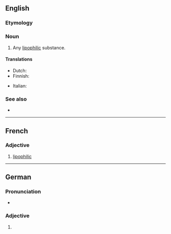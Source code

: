 ==English==

===Etymology===
{{confix|en|lipo|phile}}

===Noun===
{{en-noun}}

# {{lb|en|chemistry}} Any [[lipophilic]] substance.

====Translations====
{{trans-top|lipophilic substance}}
* Dutch: {{t+|nl|lipofiel}}
* Finnish: {{t|fi|lipofiili}}
{{trans-mid}}
* Italian: {{t|it|lipofila|f}}
{{trans-bottom}}

===See also===
* {{l|en|hydrophile}}

----

==French==

===Adjective===
{{fr-adj|mf}}

# [[lipophilic]]

----

==German==

===Pronunciation===
* {{audio|de|De-lipophile.ogg|Audio}}

===Adjective===
{{head|de|adjective form}}

# {{de-adj form of|lipophil}}